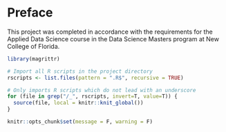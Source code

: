 # Preface {-}

This project was completed in accordance with the requirements for the Applied Data Science course in the Data Science Masters program at New College of Florida.
```r
library(magrittr)

# Import all R scripts in the project directory
rscripts <- list.files(pattern = ".R$", recursive = TRUE)

# Only imports R scripts which do not lead with an underscore
for (file in grep("/_", rscripts, invert=T, value=T)) {
  source(file, local = knitr::knit_global())
}

knitr::opts_chunk$set(message = F, warning = F)
```
